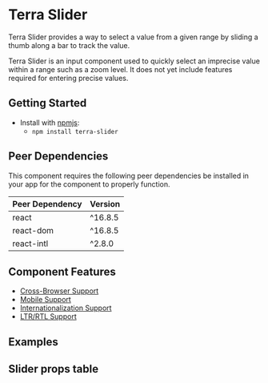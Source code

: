 


<Badge />

# Terra Slider

Terra Slider provides a way to select a value from a given range by sliding a thumb along a bar to track the value.

<Notice variant="caution" ariaLevel="2">
Terra Slider is an input component used to quickly select an imprecise value within a range such as a zoom level. It does not yet include features required for entering precise values.
</Notice>


## Getting Started

- Install with [npmjs](https://www.npmjs.com):
  - `npm install terra-slider`

<!-- AUTO-GENERATED-CONTENT:START Peer Dependencies -->
## Peer Dependencies

This component requires the following peer dependencies be installed in your app for the component to properly function.

| Peer Dependency | Version |
|-|-|
| react | ^16.8.5 |
| react-dom | ^16.8.5 |
| react-intl | ^2.8.0 |

<!-- AUTO-GENERATED-CONTENT:END -->

## Component Features

 * [Cross-Browser Support](https://engineering.cerner.com/terra-ui/about/terra-ui/component-standards#cross-browser-support)
 * [Mobile Support](https://engineering.cerner.com/terra-ui/about/terra-ui/component-standards#mobile-support)
 * [Internationalization Support](https://engineering.cerner.com/terra-ui/about/terra-ui/component-standards#internationalization-i18n)
 * [LTR/RTL Support](https://engineering.cerner.com/terra-ui/about/terra-ui/component-standards#ltr--rtl)

## Examples
<DefaultSlider />
<CustomSlider />
<DisabledSlider />
<SliderWithOnChangeCallback />

## Slider props table
<SliderPropsTable />

